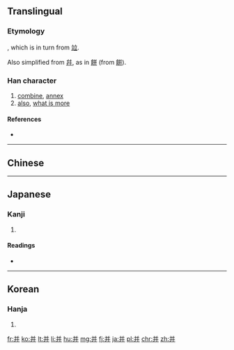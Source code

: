 {{also|幷|並|併|开}}
==Translingual==
{{zh-hanzi-box|并|[[並]]}}

===Etymology===
{{Han simp|並}}, which is in turn from [[竝]].

Also simplified from [[幷]], as in [[餅]] (from [[餠]]).

===Han character===
{{Han char|rn=51|rad=干|as=05|sn=8|four=8044<sub>1</sub>|canj=廿廿 (TT), X廿廿 (XTT)|ids=⿱[[丷]][[开]]}}

# [[combine]], [[annex]]
# [[also]], [[what is more]]

====References====
* {{Han ref|kx=0340.031|dkj=09170|dj=0649.020|hdz=10242.060|uh=5E76|ud=24182|bh=A67D|bd=42621}}

----
==Chinese==
{{zh-see|並}}
----

==Japanese==

===Kanji===
{{ja-kanji|grade=|rs=干05}}

# {{defn|lang=ja|sort=干05}}

====Readings====
* {{ja-readings|goon=[[ひょう]] (hyō), from [[ひゃう]]|kanon=[[へい]] (hei)|kun=[[あわせる]] (awaseru), [[ならぶ]] (narabu)}}

----

==Korean==

===Hanja===
{{ko-hanja|hangeul=경|rv=yeong|mr=yŏng}}

# {{defn|lang=ko|sort=干05}}

[[fr:并]]
[[ko:并]]
[[lt:并]]
[[li:并]]
[[hu:并]]
[[mg:并]]
[[fj:并]]
[[ja:并]]
[[pl:并]]
[[chr:并]]
[[zh:并]]